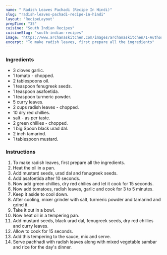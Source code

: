 ---
name: " Radish Leaves Pachadi (Recipe In Hindi)"
slug: "radish-leaves-pachadi-recipe-in-hindi"
layout: 'RecipeLayout'
prepTime: "35"
cuisine: "South Indian Recipes"
cuisineSlug: "south-indian-recipes"
image: "https://www.archanaskitchen.com/images/archanaskitchen/1-Author/sailajaangara-gmail.com/radish-leaves-pachadi-recipe-1.jpg"
excerpt: "To make radish leaves, first prepare all the ingredients"
---

### Ingredients

-  3 cloves garlic.
-  1 tomato - chopped.
-  2 tablespoons oil.
-  1 teaspoon fenugreek seeds.
-  1 teaspoon asafoetida.
-  1 teaspoon turmeric powder.
-  5 curry leaves.
- 2 cups radish leaves - chopped.
-  10 dry red chillies.
-  salt - as per taste.
-  2 green chillies - chopped.
-  1 big Spoon black urad dal.
-  2 inch tamarind.
-  1 tablespoon mustard.

### Instructions

1. To make radish leaves, first prepare all the ingredients.
1. Heat the oil in a pan.
1. Add mustard seeds, urad dal and fenugreek seeds.
1. Add asafoetida after 10 seconds.
1. Now add green chillies, dry red chilies and let it cook for 15 seconds.
1. Now add tomatoes, radish leaves, garlic and cook for 3 to 5 minutes.
1. Keep it aside to cool down.
1. After cooling, mixer grinder with salt, turmeric powder and tamarind and grind it.
1. Take it out in a bowl.
1. Now heat oil in a tempering pan.
1. Add mustard seeds, black urad dal, fenugreek seeds, dry red chillies and curry leaves.
1. Allow to cook for 15 seconds.
1. Add this tempering to the sauce, mix and serve.
1. Serve pachhadi with radish leaves along with mixed vegetable sambar and rice for the day's dinner.
